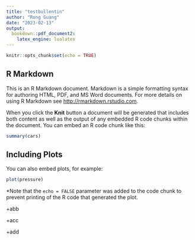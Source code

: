 ```yaml
---
title: "testbullentin"
author: "Rong Guang"
date: "2023-02-13"
output: 
  bookdown::pdf_document2:
    latex_engine: lualatex
---
```


```r
knitr::opts_chunk$set(echo = TRUE)
```

## R Markdown

This is an R Markdown document. Markdown is a simple formatting syntax for authoring HTML, PDF, and MS Word documents. For more details on using R Markdown see <http://rmarkdown.rstudio.com>.

When you click the **Knit** button a document will be generated that includes both content as well as the output of any embedded R code chunks within the document. You can embed an R code chunk like this:

```r
summary(cars)
```

## Including Plots

You can also embed plots, for example:

```r
plot(pressure)
```

*Note that the `echo = FALSE` parameter was added to the code chunk to prevent printing of the R code that generated the plot.

+abb

+acc

+add



